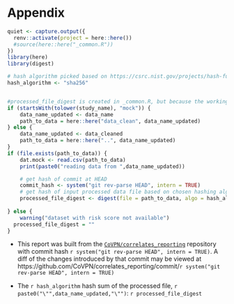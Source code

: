 # Appendix

```r
quiet <- capture.output({
  renv::activate(project = here::here())
  #source(here::here("_common.R"))
})
library(here)
library(digest)

# hash algorithm picked based on https://csrc.nist.gov/projects/hash-functions
hash_algorithm <- "sha256"


#processed_file_digest is created in _common.R, but because the working directory issue, it is not created properly when _common.R is sourced here.
if (startsWith(tolower(study_name), "mock")) {
    data_name_updated <- data_name
    path_to_data = here::here("data_clean", data_name_updated)
} else {
    data_name_updated <- data_cleaned
    path_to_data = here::here("..", data_name_updated)
}
if (file.exists(path_to_data)) {
    dat.mock <- read.csv(path_to_data)
    print(paste0("reading data from ",data_name_updated))

    # get hash of commit at HEAD
    commit_hash <- system("git rev-parse HEAD", intern = TRUE)    
    # get hash of input processed data file based on chosen hashing algorithm
    processed_file_digest <- digest(file = path_to_data, algo = hash_algorithm)
    
} else {
    warning("dataset with risk score not available")
  processed_file_digest = ""
}


```

* This report was built from the
  [`CoVPN/correlates_reporting`](https://github.com/CoVPN/correlates_reporting)
  repository with commit hash `r system("git rev-parse HEAD", intern = TRUE)`. A diff of the changes introduced
  by that commit may be viewed at
  https://github.com/CoVPN/correlates_reporting/commit/`r system("git rev-parse HEAD", intern = TRUE)`


* The `r hash_algorithm` hash sum of the processed file, `r paste0("\"",data_name_updated,"\"")`: `r processed_file_digest`